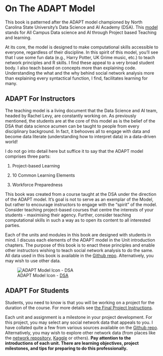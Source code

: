 # On The ADAPT Model

This book is patterned after the ADAPT model championed by North Carolina State University's Data Science and AI Academy (DSA). This [model](https://datascienceacademy.ncsu.edu/courses/course-model/) stands for All Campus Data science and AI through Project based Teaching and learning.

At its core, the model is designed to make computational skills accessible to everyone, regardless of their discipline. In this spirit of this model, you’ll see that I use some fun data (e.g., Harry Potter, UK Grime music, etc.) to teach network principles and R skills. I find these appeal to a very broad student body. I also teach based on concepts more than explaining code. Understanding the what and the why behind social network analysis more than explaining every syntactical function, I find, facilitates learning for many.

## ADAPT For Instructors

The teaching model is a living document that the Data Science and AI team, headed by Rachel Levy, are constantly working on. As previously mentioned, the students are at the core of this model as is the belief of the DSA that data science acumen can be taught to people from every disciplinary background. In fact, it behooves all to engage with data and become data literate (understanding how to interpret data) in a data-driven world!

I do not go into detail here but suffice it to say that the ADAPT model comprises three parts:

1.  Project-based Learning

2.  10 Common Learning Elements

3.  Workforce Preparedness

This book was created from a course taught at the DSA under the direction of the ADAPT model. It's goal is not to serve as an exemplar of the Model, but rather to encourage instructors to engage with the "spirit" of the model. Consider teaching project-based courses that centre the interests of your students - maximising their agency. Further, consider teaching computational skills in such a way as to open its content to all interested parties.

Each of the units and modules in this book are designed with students in mind. I discuss each elements of the ADAPT model in the Unit introduction chapters. The purpose of this book is to enact these principles and enable other instructors wishing to teach social network analysis to do the same. All data used in this book is available in the [Github repo](https://github.com/Tom-R-Leppard/SP25_SNA_Book/tree/main/Social%20Network%20Analysis%20-%20Data). Alternatively, you may wish to use other data.

![ADAPT Model Icon - [DSA](https://datascienceacademy.ncsu.edu/courses/course-model/)](ADAPT%20-%20ICON.png)

## ADAPT For Students

Students, you need to know is that you will be working on a project for the duration of the course. For more details see [the Final Project Instructions](Final%20Project%20Instructions.qmd).

Each unit and assignment is a milestone in your project development. For this project, you may select any social network data that appeals to you. I have collated quite a few from various sources available on the [Github repo](https://github.com/Tom-R-Leppard/SP25_SNA_Book/tree/main/Social%20Network%20Analysis%20-%20Data). Alternatively, you may wish to explore other network data (from places like the [network repository](https://networkrepository.com/index.php), [Kaggle](https://www.kaggle.com/) or others). **Pay attention to the introductions of each unit. There are learning objectives, project milestones, and tips for preparing to do this professionally.**
